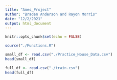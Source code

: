 ```yaml
---
title: "Ames_Project"
author: "Braden Anderson and Rayon Morris"
date: "12/2/2021"
output: html_document
---
```


```r
knitr::opts_chunk$set(echo = FALSE)

source("./Functions.R")
```


```r

small_df <- read.csv("./Practice_House_Data.csv")
head(small_df)
```


```r

full_df <- read.csv("./train.csv")
head(full_df)
```



```r


```



```r


```


```r


```


```r


```


```r


```


```r


```


```r


```


```r


```


```r


```


```r


```


```r


```